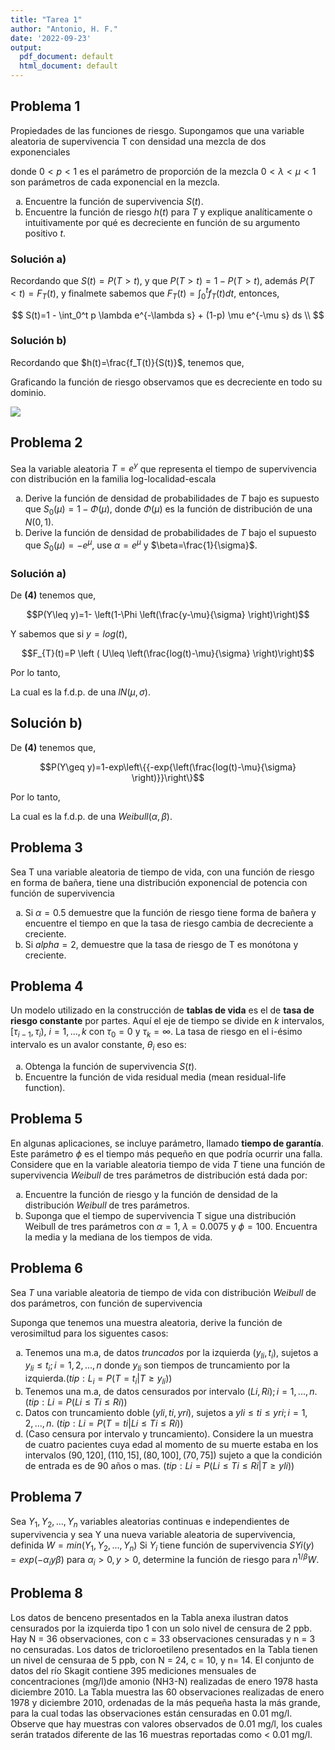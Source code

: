```yaml
---
title: "Tarea 1"
author: "Antonio, H. F."
date: '2022-09-23'
output:
  pdf_document: default
  html_document: default
---
```


## Problema 1

Propiedades de las funciones de riesgo. Supongamos que una variable aleatoria de supervivencia T con densidad una mezcla de dos exponenciales

\begin{equation}
f_T(t)=p \lambda e^{-\lambda t} + (1-p) \mu e^{-\mu t}; \ \ \ t \geq 0
\end{equation}

donde $0<p<1$ es el parámetro de proporción de la mezcla $0<\lambda<\mu<1$ son parámetros de cada exponencial en la mezcla.

  a) Encuentre  la función de supervivencia $S(t)$.
  b) Encuentre la función de riesgo $h(t)$ para $T$ y explique analíticamente o intuitivamente por qué es decreciente en función de su argumento positivo $t$.

### Solución a)

Recordando que $S(t)=P(T>t)$, y que $P(T>t)=1-P(T>t)$, además $P(T<t)=F_T(t)$, y finalmete sabemos que $F_T(t)=\int_0^tf_T(t)dt$, entonces,

$$
S(t)=1 -  \int_0^t p \lambda e^{-\lambda s} + (1-p) \mu e^{-\mu s} ds \\
$$

\begin{equation}
S(t)=1-[p(1-e^{-\lambda t})+(1-p) e^{-\mu t}]
\end{equation}

### Solución b)

Recordando que $h(t)=\frac{f_T(t)}{S(t)}$, tenemos que,

\begin{equation}
h(t)= \frac{p \lambda e^{-\lambda t} + (1-p) \mu e^{-\mu t}}{1-[p(1-e^{-\lambda t})+(1-p) e^{-\mu t}]}
\end{equation}

Graficando la función de riesgo observamos que es decreciente en todo su dominio.

![](Imag/E1-Fr.png)

## Problema 2

Sea la variable aleatoria $T=e^y$ que representa el tiempo de supervivencia con distribución en la familia log-localidad-escala

\begin{equation}
P(Y\geq y)=S_{0}\left(\frac{y-\mu}{\sigma} \right)
\end{equation}

  a) Derive la función de densidad de probabilidades de $T$ bajo es supuesto que $S_{0}(\mu)=1-\Phi(\mu),$ donde $\Phi(\mu)$ es la función de distribución de una $N(0,1)$.
  b) Derive la función de densidad de probabilidades de $T$ bajo el supuesto que $S_{0}(\mu)=-e^{\mu},$ use $\alpha=e^{\mu}$ y $\beta=\frac{1}{\sigma}$.

### Solución a)

De **(4)** tenemos que,

$$P(Y\leq y)=1- \left(1-\Phi \left(\frac{y-\mu}{\sigma} \right)\right)$$

Y sabemos que si $y=log(t)$,

$$F_{T}(t)=P \left ( U\leq \left(\frac{log(t)-\mu}{\sigma} \right)\right)$$

Por lo tanto,

\begin{equation}
f_T(t)=\left(\frac{log(t)-\mu}{\sigma} \right)\left( \frac{1}{\sigma t}\right)
\end{equation}

La cual es la f.d.p. de una $lN(\mu,\sigma)$.

## Solución b)

De **(4)** tenemos que,

$$P(Y\geq y)=1-exp\left\{{-exp{\left(\frac{log(t)-\mu}{\sigma} \right)}}\right\}$$

Por lo tanto,

\begin{equation}
f_T(t)=\frac{1}{\sigma t}exp\left\{\frac{log(t)-\mu}{\sigma} -e^{\left(\frac{log(t)-\mu}{\sigma} \right)}\right\}
\end{equation}

La cual es la f.d.p. de una $Weibull(\alpha,\beta)$.

## Problema 3

Sea T una variable aleatoria de tiempo de vida, con una función de riesgo en forma de bañera, tiene una distribución exponencial de potencia con función de supervivencia

\begin{equation}
\tag{3}
S(t)=e^{1-e^{(\lambda t)^{\alpha}}}
\end{equation}

  a) Si $\alpha=0.5$ demuestre que la función de riesgo tiene forma de bañera y encuentre el tiempo en que la tasa de riesgo cambia de decreciente a creciente.
  b) Si $alpha=2,$ demuestre que la tasa de riesgo de T es monótona y creciente.
  

## Problema 4

Un modelo utilizado en la construcción de **tablas de vida** es el de **tasa de riesgo constante** por partes. Aquí el eje de tiempo se divide en $k$ intervalos, $[\tau_{i-1},\tau_{i}),$ $i=1,...,k$ con $\tau_0=0$ y $\tau_{k}=\infty.$ La tasa de riesgo en el i-ésimo  intervalo es un avalor constante, $\theta_i$ eso es:

\begin{equation}
\tag{4}
h(t)=\left\lbrace\begin{array}{c} \theta_1 ~ ~ 0\leq t<\tau_{1}\\ \theta_2 ~ ~ \tau_1\leq t<\tau_{2}\\.\\.\\.\\\theta_{k-1} ~ ~ \tau_{k-2}\leq t<\tau_{k-1}\\ \theta_k ~ ~ \tau_{k-1}\leq t  \end{array}\right.
\end{equation}

  a) Obtenga la función de supervivencia $S(t)$.
  b) Encuentre la función de vida residual media (mean residual-life function).
  
## Problema 5

En algunas aplicaciones, se incluye parámetro, llamado **tiempo de garantía**. Este parámetro $\phi$ es el tiempo más pequeño en que podría ocurrir una falla. Considere que en la variable aleatoria tiempo de vida $T$ tiene una función de supervivencia $Weibull$ de tres parámetros de distribución está dada por:


\begin{equation}
\tag{5}
S(t)=\left\lbrace\begin{array}{c} e^{-\lambda(t-\phi)^{\alpha}}~~~~~~~~~~
~~~ si~ ~~~~~~~ ~ ~~~~~~~ ~ ~ t\geq \phi\\ 1~~~~~~~~~~~~~~~~~~~~~si~~~~~~~~~~~~~~~~~~~~~t<0  \end{array}\right.
\end{equation}

  a) Encuentre la función de riesgo y la función de densidad de la distribución $Weibull$ de tres parámetros.
  b) Suponga que el tiempo de supervivencia T sigue una distribución Weibull de tres parámetros con $\alpha = 1,$ $\lambda= 0.0075$ y $\phi = 100.$ Encuentra la media y la mediana de los tiempos de vida.
  
## Problema 6

Sea $T$ una variable aleatoria de tiempo de vida con distribución $Weibull$ de dos parámetros, con función de supervivencia

\begin{equation}
\tag{6}
S(t)=exp(-\lambda t^\alpha); \ \ \ \lambda>0,\alpha>0,t>0. 
\end{equation}

Suponga que tenemos una muestra aleatoria, derive la función de verosimiltud para los siguentes casos:

  a) Tenemos una m.a, de datos *truncados* por la izquierda $(y_{li},t_i)$, sujetos a $y_{li} \leq t_i; i = 1, 2, ..., n$ donde $y_{li}$ son tiempos de truncamiento por la izquierda.$(tip: L_i= P (T = t_i|T \geq y_{li}))$
  b) Tenemos una m.a, de datos censurados por intervalo $(Li, Ri); i = 1, ..., n.$ $(tip: Li = P (Li \leq Ti \leq Ri))$
  c) Datos con truncamiento doble $(yli, ti, yri),$ sujetos a $yli \leq ti \leq yri ; i = 1, 2, ..., n.$ $(tip: Li = P (T =ti|Li \leq Ti \leq Ri))$
  d) (Caso censura por intervalo y truncamiento). Considere la un muestra de cuatro pacientes cuya edad al momento de su muerte estaba en los intervalos $(90, 120], (110, 15], (80, 100], (70, 75])$ sujeto a que la condición de entrada es de 90 años o mas. $(tip: Li = P (Li \leq Ti \leq Ri|T \geq yli))$

## Problema 7

Sea $Y_1, Y_2, ..., Y_n$ variables aleatorias continuas e independientes de supervivencia y sea Y una nueva variable aleatoria de supervivencia, definida $W = min(Y_1, Y_2, ..., Y_n)$ Si $Y_i$ tiene función de supervivencia $SYi(y) =exp(-\alpha_i y \beta )$ para $\alpha_i > 0, y > 0$, determine la función de riesgo para $n^{1/ \beta }W$.


## Problema 8

Los datos de benceno presentados en la Tabla anexa ilustran datos censurados por la izquierda tipo 1 con un solo nivel de censura de 2 ppb. Hay N = 36 observaciones, con c = 33 observaciones censuradas y n = 3 no censuradas. Los datos de tricloroetileno presentados en la Tabla tienen un nivel de censuraa de 5 ppb, con N = 24, c = 10, y n= 14. El conjunto de datos del río Skagit contiene 395 mediciones mensuales de concentraciones (mg/l)de amonio (NH3-N) realizadas de enero 1978 hasta diciembre 2010. La Tabla muestra las 60 observaciones realizadas de enero 1978 y diciembre 2010, ordenadas de la más pequeña hasta la más grande, para la cual todas las observaciones están censuradas en 0.01 mg/l. Observe que hay muestras con valores observados de 0.01 mg/l, los cuales serán tratados diferente de las 16 muestras  reportadas como < 0.01 mg/l.

\begin{center}
\begin{tabular}{lllllllll}
\hline
\text{Concentración de NH3-N} (mg/l) & & & & & & & & \\
\hline
< 0.01 & < 0.01 & < 0.01 & < 0.01 & < .01 & < 0.01 & < 0.01 & < 0.01 & < 0.01 \\
< 0.01 & < 0.01 & < 0.01 & < 0.01 & < 0.01 & < 0.01 & < 0.01 & 0.01 & 0.01 \\
0.01&0.01&0.01&0.01&0.01&0.01&0.01&0.01&0.01 \\
0.01&0.02&0.02&0.02&0.02&0.02&0.02&0.02&0.02 \\
0.02&0.02&0.02&0.02&0.02&0.02&0.03&0.03&0.03 \\
0.03&0.03&0.03&0.03&0.04&0.04&0.04&0.04&0.04 \\
0.04&0.05&0.05&0.05&0.06&0.47 & & & \\
\hline
\end{tabular}
\end{center}
